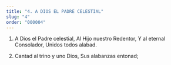 ```yaml
---
title: "4. A DIOS EL PADRE CELESTIAL"
slug: "4"
order: "000004"
---
```


1. A Dios el Padre celestial, Al Hijo nuestro Redentor, Y al eternal Consolador, Unidos todos alabad.

2. Cantad al trino y uno Dios, Sus alabanzas entonad;
